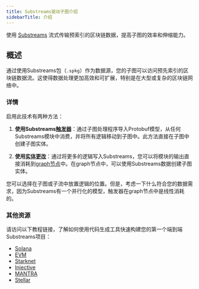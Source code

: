 ```yaml
---
title: Substreams驱动子图介绍
sidebarTitle: 介绍
---
```


使用 [Substreams](/substreams/introduction/) 流式传输预索引的区块链数据，提高子图的效率和伸缩能力。

## 概述

通过使用Substreams包（`.spkg`）作为数据源，您的子图可以访问预先索引的区块链数据流。这使得数据处理更加高效和可扩展，特别是在大型或复杂的区块链网络中。

### 详情

启用此技术有两种方法：

1. **使用Substreams[触发器](/sps/triggers/)**：通过子图处理程序导入Protobuf模型，从任何Substreams模块中消费，并将所有逻辑移动到子图中。此方法直接在子图中创建子图实体。

2. **使用[实体更改](https://docs.substreams.dev/how-to-guides/sinks/subgraph/graph-out)**：通过将更多的逻辑写入Substreams，您可以将模块的输出直接消耗到[graph节点](/indexing/tooling/graph-node/)中。在graph节点中，可以使用Substreams数据创建子图实体。

您可以选择在子图或子流中放置逻辑的位置。但是，考虑一下什么符合您的数据需求，因为Substreams有一个并行化的模型，触发器在graph节点中是线性消耗的。

### 其他资源

请访问以下教程链接，了解如何使用代码生成工具快速构建您的第一个端到端Substreams项目：

- [Solana](/substreams/developing/solana/transactions/)
- [EVM](https://docs.substreams.dev/tutorials/intro-to-tutorials/evm)
- [Starknet](https://docs.substreams.dev/tutorials/intro-to-tutorials/starknet)
- [Injective](https://docs.substreams.dev/tutorials/intro-to-tutorials/on-cosmos/injective)
- [MANTRA](https://docs.substreams.dev/tutorials/intro-to-tutorials/on-cosmos/mantra)
- [Stellar](https://docs.substreams.dev/tutorials/intro-to-tutorials/stellar)
